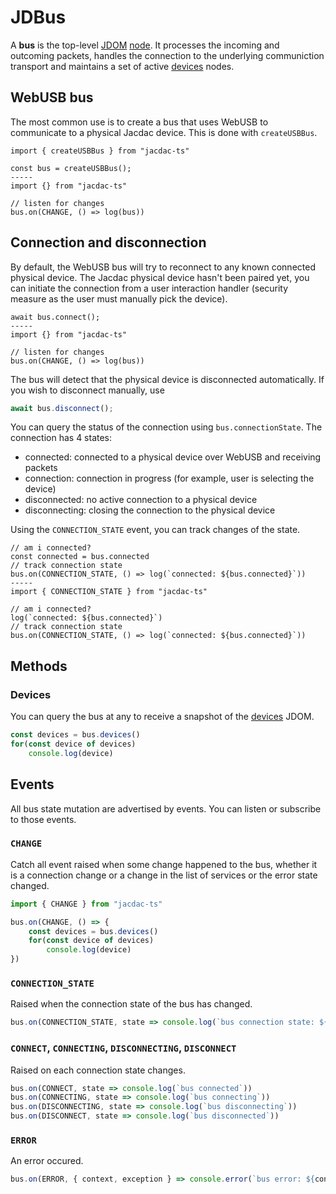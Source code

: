 # JDBus

A **bus** is the top-level [JDOM](/clients/javascript/jdom/) [node](/clients/javascript/jdom/node/).
It processes the incoming and outcoming packets, 
handles the connection to the underlying communiction transport
and maintains a set of active [devices](/clients/javascript/jdom/device/) nodes.

## WebUSB bus

The most common use is to create a bus that uses WebUSB to
communicate to a physical Jacdac device. This is done with ``createUSBBus``.

```vanilla
import { createUSBBus } from "jacdac-ts"

const bus = createUSBBus();
-----
import {} from "jacdac-ts"

// listen for changes
bus.on(CHANGE, () => log(bus))
```

## Connection and disconnection

By default, the WebUSB bus will try to reconnect 
to any known connected physical device. The Jacdac physical device hasn't been paired yet,
you can initiate the connection from a user interaction handler (security measure as the user must manually pick the device).

```vanilla
await bus.connect();
-----
import {} from "jacdac-ts"

// listen for changes
bus.on(CHANGE, () => log(bus))
```

The bus will detect that the physical device is disconnected automatically. If you wish to disconnect manually, use

```javascript
await bus.disconnect();
```

You can query the status of the connection using ``bus.connectionState``. The connection has 4 states:

* connected: connected to a physical device over WebUSB and receiving packets
* connection: connection in progress (for example, user is selecting the device)
* disconnected: no active connection to a physical device
* disconnecting: closing the connection to the physical device

Using the ``CONNECTION_STATE`` event, you can track changes of the state.

```vanilla
// am i connected?
const connected = bus.connected
// track connection state
bus.on(CONNECTION_STATE, () => log(`connected: ${bus.connected}`))
-----
import { CONNECTION_STATE } from "jacdac-ts"

// am i connected?
log(`connected: ${bus.connected}`)
// track connection state
bus.on(CONNECTION_STATE, () => log(`connected: ${bus.connected}`))
```

## Methods

### Devices

You can query the bus at any to receive a snapshot of the [devices](./device) JDOM.

```javascript
const devices = bus.devices()
for(const device of devices)
    console.log(device)
```

## Events

All bus state mutation are advertised by events. You can listen or subscribe to those events.

### ``CHANGE``

Catch all event raised when some change happened to the bus, whether it is a connection change or a change in the list of services
or the error state changed.

```javascript
import { CHANGE } from "jacdac-ts"

bus.on(CHANGE, () => {
    const devices = bus.devices()
    for(const device of devices)
        console.log(device)
})
```

### ``CONNECTION_STATE``

Raised when the connection state of the bus has changed.

```javascript
bus.on(CONNECTION_STATE, state => console.log(`bus connection state: ${state}`))
```

### ``CONNECT``, ``CONNECTING``, ``DISCONNECTING``, ``DISCONNECT``

Raised on each connection state changes.

```javascript
bus.on(CONNECT, state => console.log(`bus connected`))
bus.on(CONNECTING, state => console.log(`bus connecting`))
bus.on(DISCONNECTING, state => console.log(`bus disconnecting`))
bus.on(DISCONNECT, state => console.log(`bus disconnected`))
```

### ``ERROR``

An error occured.

```javascript
bus.on(ERROR, { context, exception } => console.error(`bus error: ${context}`, exception))
```
